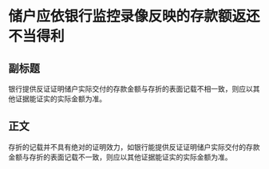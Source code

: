 # 储户应依银行监控录像反映的存款额返还不当得利
## 副标题
银行提供反证证明储户实际交付的存款金额与存折的表面记载不相一致，则应以其他证据能证实的实际金额为准。
## 正文
存折的记载并不具有绝对的证明效力，如银行能提供反证证明储户实际交付的存款金额与存折的表面记载不一致，则应以其他证据能证实的实际金额为准。